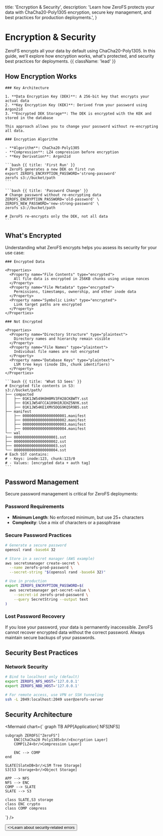 
  title: 'Encryption & Security',
  description:
    'Learn how ZeroFS protects your data with ChaCha20-Poly1305 encryption, secure key management, and best practices for production deployments.',
}

# Encryption & Security

ZeroFS encrypts all your data by default using ChaCha20-Poly1305. In this guide, we'll explore how encryption works, what's protected, and security best practices for deployments. {{ className: 'lead' }}

## How Encryption Works

<Row>
  <Col>

    ### Key Architecture

    1. **Data Encryption Key (DEK)**: A 256-bit key that encrypts your actual data
    2. **Key Encryption Key (KEK)**: Derived from your password using Argon2id
    3. **Encrypted DEK Storage**: The DEK is encrypted with the KEK and stored in the database

    This approach allows you to change your password without re-encrypting all data.

    ### Encryption Algorithm

    - **Algorithm**: ChaCha20-Poly1305
    - **Compression**: LZ4 compression before encryption
    - **Key Derivation**: Argon2id

  </Col>
  <Col>

    ```bash {{ title: 'First Run' }}
    # ZeroFS generates a new DEK on first run
    export ZEROFS_ENCRYPTION_PASSWORD='strong-password'
    zerofs s3://bucket/path
    ```

    ```bash {{ title: 'Password Change' }}
    # Change password without re-encrypting data
    ZEROFS_ENCRYPTION_PASSWORD='old-password' \
    ZEROFS_NEW_PASSWORD='new-strong-password' \
    zerofs s3://bucket/path

    # ZeroFS re-encrypts only the DEK, not all data
    ```

  </Col>
</Row>

## What's Encrypted

Understanding what ZeroFS encrypts helps you assess its security for your use case:

<Row>
  <Col>

    ### Encrypted Data

    <Properties>
      <Property name="File Contents" type="encrypted">
        All file data is encrypted in 256KB chunks using unique nonces
      </Property>
      <Property name="File Metadata" type="encrypted">
        Permissions, timestamps, ownership, and other inode data
      </Property>
      <Property name="Symbolic Links" type="encrypted">
        Link target paths are encrypted
      </Property>
    </Properties>

    ### Not Encrypted

    <Properties>
      <Property name="Directory Structure" type="plaintext">
        Directory names and hierarchy remain visible
      </Property>
      <Property name="File Names" type="plaintext">
        Individual file names are not encrypted
      </Property>
      <Property name="Database Keys" type="plaintext">
        LSM tree keys (inode IDs, chunk identifiers)
      </Property>
    </Properties>

  </Col>
  <Col>

    ```bash {{ title: 'What S3 Sees' }}
    # Encrypted file contents in S3:
    s3://bucket/path/
    ├── compacted
    │   ├── 01K1JW549K0H0MV3FH28CKBWTY.sst
    │   ├── 01K1JW54FCCA109H1RJEHZ5NYK.sst
    │   ├── 01K1JW54KE1XMV5DQG9KQ5R9B5.sst
    ├── manifest
    │   ├── 00000000000000000001.manifest
    │   ├── 00000000000000000002.manifest
    │   ├── 00000000000000000003.manifest
    │   ├── 00000000000000000004.manifest
    └── wal
    ├── 00000000000000000001.sst
    ├── 00000000000000000002.sst
    ├── 00000000000000000003.sst
    └── 00000000000000000004.sst
    # Each SST contains:
    # - Keys: inode:123, chunk:123/0
    # - Values: [encrypted data + auth tag]
    ```

  </Col>
</Row>

## Password Management

Secure password management is critical for ZeroFS deployments:

### Password Requirements

- **Minimum Length**: No enforced minimum, but use 25+ characters
- **Complexity**: Use a mix of characters or a passphrase

### Secure Password Practices

```bash
# Generate a secure password
openssl rand -base64 32

# Store in a secret manager (AWS example)
aws secretsmanager create-secret \
  --name zerofs-prod-password \
  --secret-string "$(openssl rand -base64 32)"

# Use in production
export ZEROFS_ENCRYPTION_PASSWORD=$(
  aws secretsmanager get-secret-value \
    --secret-id zerofs-prod-password \
    --query SecretString --output text
)
```

### Lost Password Recovery

<Warning>
  If you lose your password, your data is permanently inaccessible. ZeroFS cannot recover encrypted data without the correct password. Always maintain secure backups of your passwords.
</Warning>

## Security Best Practices

### Network Security

```bash
# Bind to localhost only (default)
export ZEROFS_NFS_HOST='127.0.0.1'
export ZEROFS_NBD_HOST='127.0.0.1'

# For remote access, use VPN or SSH tunneling
ssh -L 2049:localhost:2049 user@zerofs-server
```




## Security Architecture

<Mermaid chart={`
graph TB
    APP[Application]
    NFS[NFS]
    
    subgraph ZEROFS["ZeroFS"]
        ENC[ChaCha20 Poly1305<br/>Encryption Layer]
        COMP[LZ4<br/>Compression Layer]
        
        ENC --> COMP
    end
    
    SLATE[SlateDB<br/>LSM Tree Storage]
    S3[S3 Storage<br/>Object Storage]
    
    APP --> NFS
    NFS --> ENC
    COMP --> SLATE
    SLATE --> S3
        
    class SLATE,S3 storage
    class ENC crypto
    class COMP compress
`} />


<div className="not-prose">
  <Button href="/troubleshooting" variant="text" arrow="right">
    <>Learn about security-related errors</>
  </Button>
</div>

